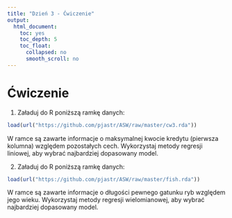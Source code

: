 ```yaml
---
title: "Dzień 3 - Ćwiczenie"
output:
  html_document:
    toc: yes
    toc_depth: 5
    toc_float:
      collapsed: no
      smooth_scroll: no
---
```

<style type="text/css">
.title {
  display: none;
}

.table {
    width:70%;
}

#getting-started img {
  margin-right: 10px;
}

</style>



# Ćwiczenie


1. Załaduj do R poniższą ramkę danych:

```r
load(url("https://github.com/pjastr/ASW/raw/master/cw3.rda"))
```

W ramce są zawarte informacje o maksymalnej kwocie kredytu (pierwsza kolumna) względem pozostałych cech. Wykorzystaj metody regresji liniowej, aby wybrać najbardziej dopasowany model.


2. Załaduj do R poniższą ramkę danych:

```r
load(url("https://github.com/pjastr/ASW/raw/master/fish.rda"))
```

W ramce są zawarte informacje o długości pewnego gatunku ryb względem jego wieku. Wykorzystaj metody regresji wielomianowej, aby wybrać najbardziej dopasowany model.


